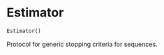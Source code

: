 # Estimator { #estimators.Estimator }

```python
Estimator()
```

Protocol for generic stopping criteria for sequences.